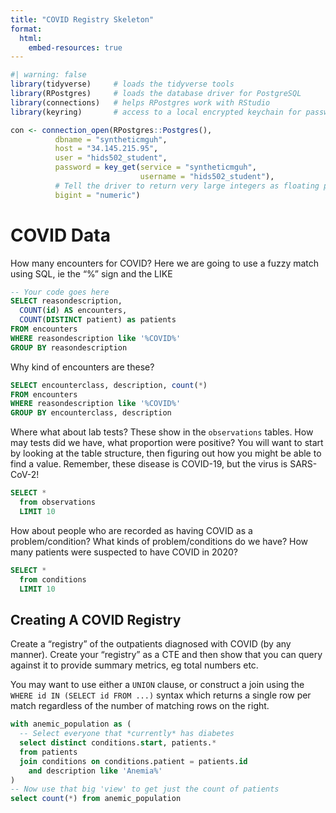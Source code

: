 ```yaml
---
title: "COVID Registry Skeleton"
format: 
  html:
    embed-resources: true
---
```


```r
#| warning: false
library(tidyverse)     # loads the tidyverse tools
library(RPostgres)     # loads the database driver for PostgreSQL
library(connections)   # helps RPostgres work with RStudio
library(keyring)       # access to a local encrypted keychain for passwords

con <- connection_open(RPostgres::Postgres(),
          dbname = "syntheticmguh",
          host = "34.145.215.95",
          user = "hids502_student",
          password = key_get(service = "syntheticmguh", 
                             username = "hids502_student"),
          # Tell the driver to return very large integers as floating point (vs truncating them)
          bigint = "numeric")

```

# COVID Data

How many encounters for COVID? Here we are going to use a fuzzy match using SQL, ie the "%" sign and the LIKE
```sql
-- Your code goes here
SELECT reasondescription,
  COUNT(id) AS encounters, 
  COUNT(DISTINCT patient) as patients
FROM encounters
WHERE reasondescription like '%COVID%'
GROUP BY reasondescription
```


Why kind of encounters are these?

```sql
SELECT encounterclass, description, count(*) 
FROM encounters 
WHERE reasondescription like '%COVID%' 
GROUP BY encounterclass, description
```

Where what about lab tests? These show in the `observations` tables. How may tests did we have, what proportion were positive? You will want to start by looking at the table structure, then figuring out how you might be able to find a value. Remember, these disease is COVID-19, but the virus is SARS-CoV-2!

```sql
SELECT *
  from observations 
  LIMIT 10
```
How about people who are recorded as having COVID as a problem/condition? What kinds of problem/conditions do we have? How many patients were suspected to have COVID in 2020?

```sql
SELECT *
  from conditions 
  LIMIT 10
```

## Creating A COVID Registry

Create a "registry" of the outpatients diagnosed with COVID (by any manner). Create your "registry" as a CTE and then show that you can query against it to provide summary metrics, eg total numbers etc.

You may want to use either a `UNION` clause, or construct a join using the `WHERE id IN (SELECT id FROM ...)` syntax which returns a single row per match regardless of the number of matching rows on the right.


```sql
with anemic_population as (
  -- Select everyone that *currently* has diabetes
  select distinct conditions.start, patients.*
  from patients
  join conditions on conditions.patient = patients.id
    and description like 'Anemia%' 
)
-- Now use that big 'view' to get just the count of patients
select count(*) from anemic_population 
```

